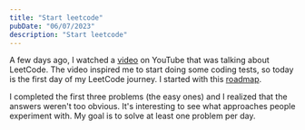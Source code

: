 ```yaml
---
title: "Start leetcode"
pubDate: "06/07/2023"
description: "Start leetcode"
---
```


A few days ago, I watched a [video](https://youtu.be/8wysIxzqgPI) on YouTube that was talking about LeetCode. The video inspired me to start doing some coding tests, so today is the first day of my LeetCode journey. I started with this [roadmap](https://neetcode.io/roadmap).

I completed the first three problems (the easy ones) and I realized that the answers weren't too obvious. It's interesting to see what approaches people experiment with. My goal is to solve at least one problem per day.
